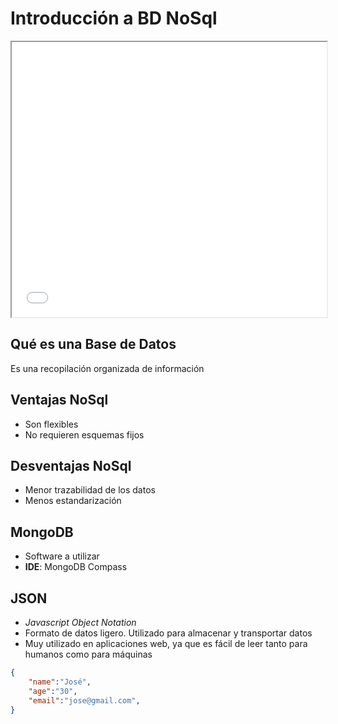 # Introducción a BD NoSql 

<iframe 
    src="/ti3v32/clase02.pdf" 
    width="100%" 
    height="440x" 
    style={{ border: "none" }}
></iframe>


## Qué es una Base de Datos

Es una recopilación organizada de información

## Ventajas NoSql

- Son flexibles
- No requieren esquemas fijos

## Desventajas NoSql

- Menor trazabilidad de los datos
- Menos estandarización

## MongoDB

- Software a utilizar
- **IDE**: MongoDB Compass

## JSON

- *Javascript Object Notation*
- Formato de datos ligero. Utilizado para almacenar y transportar datos
- Muy utilizado en aplicaciones web, ya que es fácil de leer tanto para humanos como para máquinas

```json
{
    "name":"José",
    "age":"30",
    "email":"jose@gmail.com",
}
```